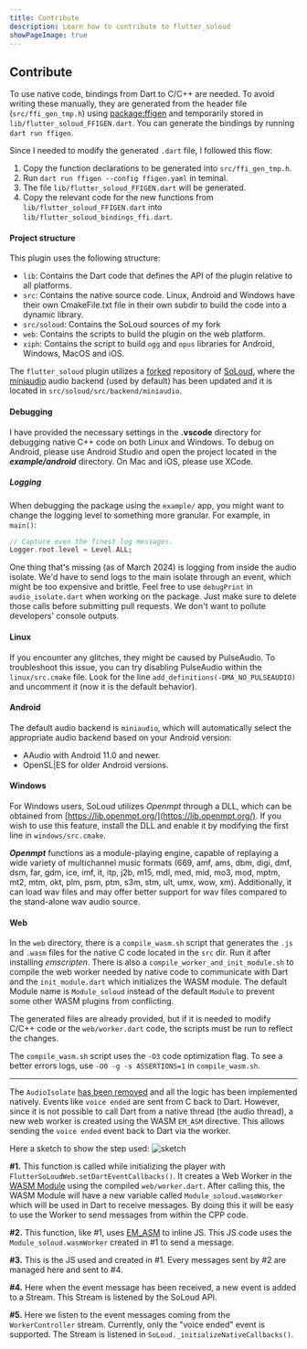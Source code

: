 ```yaml
---
title: Contribute
description: Learn how to contribute to flutter_soloud
showPageImage: true
---
```


## Contribute

To use native code, bindings from Dart to C/C++ are needed. To avoid writing these manually, they are generated from the header file (`src/ffi_gen_tmp.h`) using [package:ffigen](https://pub.dev/packages/ffigen) and temporarily stored in `lib/flutter_soloud_FFIGEN.dart`. You can generate the bindings by running `dart run ffigen`.

Since I needed to modify the generated `.dart` file, I followed this flow:
1. Copy the function declarations to be generated into `src/ffi_gen_tmp.h`.
2. Run `dart run ffigen --config ffigen.yaml` in teminal.
3. The file `lib/flutter_soloud_FFIGEN.dart` will be generated.
4. Copy the relevant code for the new functions from `lib/flutter_soloud_FFIGEN.dart` into `lib/flutter_soloud_bindings_ffi.dart`.

#### Project structure

This plugin uses the following structure:

* `lib`: Contains the Dart code that defines the API of the plugin relative to all platforms.
* `src`: Contains the native source code. Linux, Android and Windows have their own CmakeFile.txt file in their own subdir to build the code into a dynamic library.
* `src/soloud`: Contains the SoLoud sources of my fork
* `web`: Contains the scripts to build the plugin on the web platform.
* `xiph`: Contains the script to build `ogg` and `opus` libraries for Android, Windows, MacOS and iOS.

The `flutter_soloud` plugin utilizes a [forked](https://github.com/alnitak/soloud) repository of [SoLoud](https://github.com/jarikomppa/soloud), where the [miniaudio](https://github.com/mackron/miniaudio) audio backend (used by default) has been updated and it is located in `src/soloud/src/backend/miniaudio`.

#### Debugging

I have provided the necessary settings in the **.vscode** directory for debugging native C++ code on both Linux and Windows. To debug on Android, please use Android Studio and open the project located in the ***example/android*** directory. On Mac and iOS, please use XCode.

##### Logging

When debugging the package using the `example/` app, you might want to change the logging level to something more granular. For example, in `main()`:

```dart
// Capture even the finest log messages.
Logger.root.level = Level.ALL;
```

One thing that's missing (as of March 2024) is logging from inside the audio isolate. 
We'd have to send logs to the main isolate through an event, which might be too expensive and brittle. 
Feel free to use `debugPrint` in `audio_isolate.dart` when working on the package. 
Just make sure to delete those calls before submitting pull requests.
We don't want to pollute developers' console outputs.

#### Linux

If you encounter any glitches, they might be caused by PulseAudio. To troubleshoot this issue, you can try disabling PulseAudio within the `linux/src.cmake` file. Look for the line `add_definitions(-DMA_NO_PULSEAUDIO)` and uncomment it (now it is the default behavior).

#### Android

The default audio backend is `miniaudio`, which will automatically select the appropriate audio backend based on your Android version:
- AAudio with Android 11.0 and newer.
- OpenSL|ES for older Android versions.

#### Windows

For Windows users, SoLoud utilizes *Openmpt* through a DLL, which can be obtained from [https://lib.openmpt.org/](https://lib.openmpt.org/). If you wish to use this feature, install the DLL and enable it by modifying the first line in `windows/src.cmake`.

***Openmpt*** functions as a module-playing engine, capable of replaying a wide variety of multichannel music formats (669, amf, ams, dbm, digi, dmf, dsm, far, gdm, ice, imf, it, itp, j2b, m15, mdl, med, mid, mo3, mod, mptm, mt2, mtm, okt, plm, psm, ptm, s3m, stm, ult, umx, wow, xm). Additionally, it can load wav files and may offer better support for wav files compared to the stand-alone wav audio source.

#### Web

In the `web` directory, there is a `compile_wasm.sh` script that generates the `.js` and `.wasm` files for the native C code located in the `src` dir. Run it after installing *emscripten*. There is also a `compile_worker_and_init_module.sh` to compile the web worker needed by native code to communicate with Dart and the `init_module.dart` which initializes the WASM module. The default Module name is `Module_soloud` instead of the default `Module` to prevent some other WASM plugins from conflicting.

The generated files are already provided, but if it is needed to modify C/C++ code or the `web/worker.dart` code, the scripts must be run to reflect the changes.

The `compile_wasm.sh` script uses the `-O3` code optimization flag. To see a better errors logs, use `-O0 -g -s ASSERTIONS=1` in `compile_wasm.sh`.

---

The `AudioIsolate` [has been removed](https://github.com/alnitak/flutter_soloud/pull/89) and all the logic has been implemented natively. Events like `voice ended` are sent from C back to Dart. However, since it is not possible to call Dart from a native thread (the audio thread), a new web worker is created using the WASM `EM_ASM` directive. This allows sending the `voice ended` event back to Dart via the worker.

Here a sketch to show the step used:
![sketch](https://github.com/alnitak/flutter_soloud/raw/main/img/wasmWorker.png)

**#1.** This function is called while initializing the player with `FlutterSoLoudWeb.setDartEventCallbacks()`.
It creates a Web Worker in the [WASM Module](https://emscripten.org/docs/api_reference/module.html) using the compiled `web/worker.dart`. After calling this, the WASM Module will have a new variable called `Module_soloud.wasmWorker` which will be used in Dart to receive messages.
By doing this it will be easy to use the Worker to send messages from within the CPP code.

**#2.** This function, like #1, uses [EM_ASM](https://emscripten.org/docs/porting/connecting_cpp_and_javascript/Interacting-with-code.html#interacting-with-code-call-javascript-from-native) to inline JS. This JS code uses the `Module_soloud.wasmWorker` created in #1 to send a message.

**#3.** This is the JS used and created in #1. Every messages sent by #2 are managed here and sent to #4.

**#4.** Here when the event message has been received, a new event is added to a Stream. This Stream is listened by the SoLoud API.

**#5.** Here we listen to the event messages coming from the `WorkerController` stream. Currently, only the "voice ended" event is supported. The Stream is listened in `SoLoud._initializeNativeCallbacks()`.

